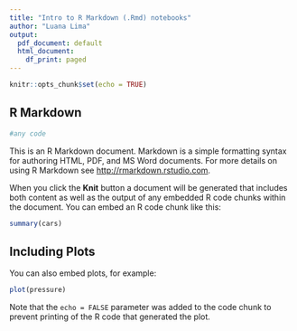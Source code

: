```yaml
---
title: "Intro to R Markdown (.Rmd) notebooks"
author: "Luana Lima"
output:
  pdf_document: default
  html_document:
    df_print: paged
---
```


```r
knitr::opts_chunk$set(echo = TRUE)
```

## R Markdown


```r
#any code
```

This is an R Markdown document. Markdown is a simple formatting syntax for authoring HTML, PDF, and MS Word documents. For more details on using R Markdown see <http://rmarkdown.rstudio.com>.


When you click the **Knit** button a document will be generated that includes both content as well as the output of any embedded R code chunks within the document. You can embed an R code chunk like this:

```r


summary(cars)


```

## Including Plots

You can also embed plots, for example:

```r


plot(pressure)


```

Note that the `echo = FALSE` parameter was added to the code chunk to prevent printing of the R code that generated the plot.
